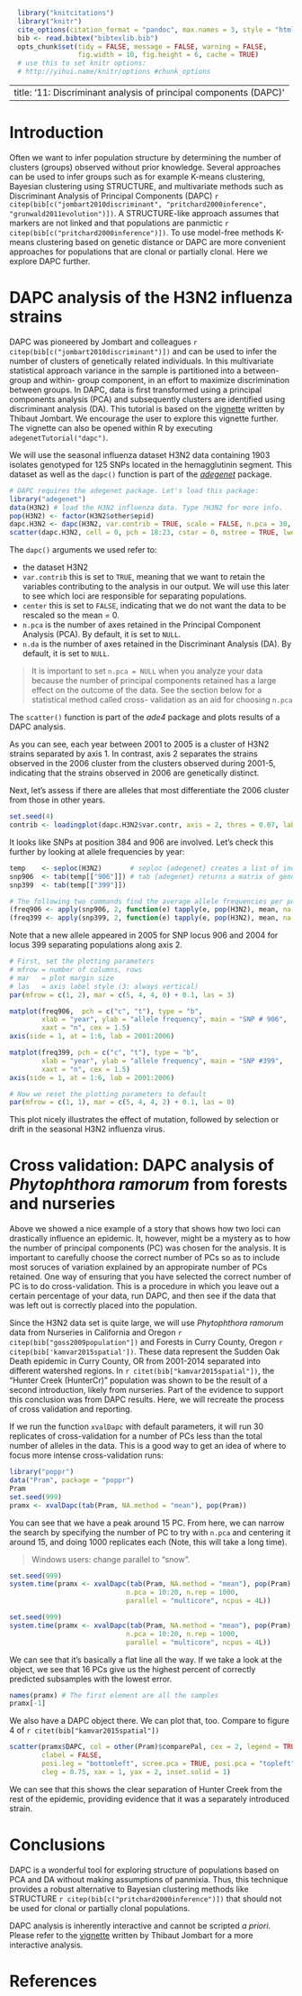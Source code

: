 ```r
  library("knitcitations")
  library("knitr")
  cite_options(citation_format = "pandoc", max.names = 3, style = "html", hyperlink = "to.doc")
  bib <- read.bibtex("bibtexlib.bib")
  opts_chunk$set(tidy = FALSE, message = FALSE, warning = FALSE,
                 fig.width = 10, fig.height = 6, cache = TRUE) 
  # use this to set knitr options: 
  # http://yihui.name/knitr/options #chunk_options
```
---
title: '11: Discriminant analysis of principal components (DAPC)'
---

# Introduction

Often we want to infer population structure by determining the number of
clusters (groups) observed without prior knowledge. Several approaches can be
used to infer groups such as for example K-means clustering, Bayesian clustering
using STRUCTURE, and multivariate methods such as Discriminant Analysis of
Principal Components (DAPC) 
`r citep(bib[c("jombart2010discriminant", "pritchard2000inference", "grunwald2011evolution")])`. 
A STRUCTURE-like approach assumes that markers are not linked and that
populations are panmictic `r citep(bib[c("pritchard2000inference")])`. To use
model-free methods K-means clustering based on genetic distance or DAPC are more
convenient approaches for populations that are clonal or partially clonal. Here
we explore DAPC further.

# DAPC analysis of the H3N2 influenza strains

DAPC was pioneered by Jombart and colleagues `r citep(bib[c("jombart2010discriminant")])` 
and can be used to infer the number of clusters of genetically related
individuals. In this multivariate statistical approach variance in the sample is
partitioned into a between-group and within- group component, in an effort to
maximize discrimination between groups. In DAPC, data is first transformed using
a principal components analysis (PCA) and subsequently clusters are identified
using discriminant analysis (DA). This tutorial is based on the
[vignette](http://adegenet.r-forge.r-project.org/files /tutorial-dapc.pdf)
written by Thibaut Jombart. We encourage the user to explore this vignette
further. The vignette can also be opened within R by executing
`adegenetTutorial("dapc")`.

We will use the seasonal influenza dataset H3N2 data containing 1903 isolates
genotyped for 125 SNPs located in the hemagglutinin segment. This dataset as
well as the `dapc()` function is part of the
[*adegenet*](http://adegenet.r-forge.r-project.org) package.

```r
# DAPC requires the adegenet package. Let's load this package:
library("adegenet")
data(H3N2) # load the H3N2 influenza data. Type ?H3N2 for more info.
pop(H3N2) <- factor(H3N2$other$epid)
dapc.H3N2 <- dapc(H3N2, var.contrib = TRUE, scale = FALSE, n.pca = 30, n.da = nPop(H3N2) - 1)
scatter(dapc.H3N2, cell = 0, pch = 18:23, cstar = 0, mstree = TRUE, lwd = 2, lty = 2)
```

The `dapc()` arguments we used refer to:

- the dataset H3N2
- `var.contrib` this is set to `TRUE`, meaning that we want to retain the
  variables contributing to the analysis in our output. We will use this later
  to see which loci are responsible for separating populations.
- `center` this is set to `FALSE`, indicating that we do not want the data to be
  rescaled so the mean = 0.
- `n.pca` is the number of axes retained in the Principal Component Analysis
  (PCA). By default, it is set to `NULL`.
- `n.da` is the  number of axes retained in the Discriminant Analysis (DA). By
  default, it is set to `NULL`.

> It is important to set `n.pca = NULL` when you analyze your data because the
> number of principal components retained has a large effect on the outcome of
> the data. See the section below for a statistical method called cross-
> validation as an aid for choosing `n.pca`

The `scatter()` function is part of the *ade4* package and plots results of a
DAPC analysis.

As you can see, each year between 2001 to 2005 is a cluster of H3N2 strains
separated by axis 1. In contrast, axis 2 separates the strains observed in the
2006 cluster from the clusters observed during 2001-5, indicating that the
strains observed in 2006 are genetically distinct.

Next, let's assess if there are alleles that most differentiate the 2006 cluster
from those in other years.

```r
set.seed(4)
contrib <- loadingplot(dapc.H3N2$var.contr, axis = 2, thres = 0.07, lab.jitter = 1)
```

It looks like SNPs at position 384 and 906 are involved. Let's check this
further by looking at allele frequencies by year:


```r
temp    <- seploc(H3N2)       # seploc {adegenet} creates a list of individual loci.
snp906  <- tab(temp[["906"]]) # tab {adegenet} returns a matrix of genotypes
snp399  <- tab(temp[["399"]])

# The following two commands find the average allele frequencies per population
(freq906 <- apply(snp906, 2, function(e) tapply(e, pop(H3N2), mean, na.rm = TRUE)))
(freq399 <- apply(snp399, 2, function(e) tapply(e, pop(H3N2), mean, na.rm = TRUE)))
```

Note that a new allele appeared in 2005 for SNP locus 906 and 2004 for locus 399
separating populations along axis 2.


```r
# First, set the plotting parameters
# mfrow = number of columns, rows
# mar   = plot margin size
# las   = axis label style (3: always vertical)
par(mfrow = c(1, 2), mar = c(5, 4, 4, 0) + 0.1, las = 3)

matplot(freq906,  pch = c("c", "t"), type = "b", 
        xlab = "year", ylab = "allele frequency", main = "SNP # 906",
        xaxt = "n", cex = 1.5)
axis(side = 1, at = 1:6, lab = 2001:2006)

matplot(freq399, pch = c("c", "t"), type = "b", 
        xlab = "year", ylab = "allele frequency", main = "SNP #399",
        xaxt = "n", cex = 1.5)
axis(side = 1, at = 1:6, lab = 2001:2006)

# Now we reset the plotting parameters to default
par(mfrow = c(1, 1), mar = c(5, 4, 4, 2) + 0.1, las = 0)
```

This plot nicely illustrates the effect of mutation, followed by selection or
drift in the seasonal H3N2 influenza virus.

# Cross validation: DAPC analysis of *Phytophthora ramorum* from forests and nurseries

Above we showed a nice example of a story that shows how two loci can
drastically influence an epidemic. It, however, might be a mystery as to how the
number of principal components (PC) was chosen for the analysis. It is important
to carefully choose the correct number of PCs so as to include most soruces of variation explained by an appropirate number of PCs retained.
One way of ensuring that you have selected the correct number of PC is to do
cross-validation. This is a procedure in which you leave out a certain
percentage of your data, run DAPC, and then see if the data that was left out is
correctly placed into the population.

Since the H3N2 data set is quite large, we will use *Phytophthora ramorum* data
from Nurseries in California and Oregon `r citep(bib["goss2009population"])` and
Forests in Curry County, Oregon `r citep(bib['kamvar2015spatial'])`. These data
represent the Sudden Oak Death epidemic in Curry County, OR from 2001-2014
separated into different watershed regions. In `r citet(bib["kamvar2015spatial"])`,
the "Hunter Creek (HunterCr)" population was
shown to be the result of a second introduction, likely from nurseries. Part of
the evidence to support this conclusion was from DAPC results. Here, we will
recreate the process of cross validation and reporting.

If we run the function `xvalDapc` with default parameters, it will run 30
replicates of cross-validation for a number of PCs less than the total number
of alleles in the data. This is a good way to get an idea of where to focus
more intense cross-validation runs:

```r
library("poppr")
data("Pram", package = "poppr")
Pram
set.seed(999)
pramx <- xvalDapc(tab(Pram, NA.method = "mean"), pop(Pram))
```

You can see that we have a peak around 15 PC. From here, we can narrow the search
by specifying the number of PC to try with `n.pca` and centering it around 15,
and doing 1000 replicates each (Note, this will take a long time).

> Windows users: change parallel to "snow".

```r
set.seed(999)
system.time(pramx <- xvalDapc(tab(Pram, NA.method = "mean"), pop(Pram), 
                             n.pca = 10:20, n.rep = 1000, 
                             parallel = "multicore", ncpus = 4L))
```

```r
set.seed(999)
system.time(pramx <- xvalDapc(tab(Pram, NA.method = "mean"), pop(Pram), 
                             n.pca = 10:20, n.rep = 1000, 
                             parallel = "multicore", ncpus = 4L))
```

We can see that it's basically a flat line all the way. If we take a look at
the object, we see that 16 PCs give us the highest percent of correctly predicted
subsamples with the lowest error.

```r
names(pramx) # The first element are all the samples
pramx[-1]
```

We also have a DAPC object there. We can plot that, too. Compare to figure 4
of `r citet(bib["kamvar2015spatial"])`
```r
scatter(pramx$DAPC, col = other(Pram)$comparePal, cex = 2, legend = TRUE, 
        clabel = FALSE,
        posi.leg = "bottomleft", scree.pca = TRUE, posi.pca = "topleft",
        cleg = 0.75, xax = 1, yax = 2, inset.solid = 1)
```

We can see that this shows the clear separation of Hunter Creek from the rest
of the epidemic, providing evidence that it was a separately introduced strain.

# Conclusions

DAPC is a wonderful tool for exploring structure of populations based on PCA and
DA without making assumptions of panmixia. Thus, this technique provides a
robust alternative to Bayesian clustering methods like STRUCTURE 
`r citep(bib[c("pritchard2000inference")])` that should not be used for clonal or
partially clonal populations.

DAPC analysis is inherently interactive and cannot be scripted *a priori*.
Please refer to the 
[vignette](https://github.com/thibautjombart/adegenet/blob/master/tutorials/tutorial-dapc.pdf) 
written by Thibaut Jombart for a more interactive analysis.

# References

<!--------------->